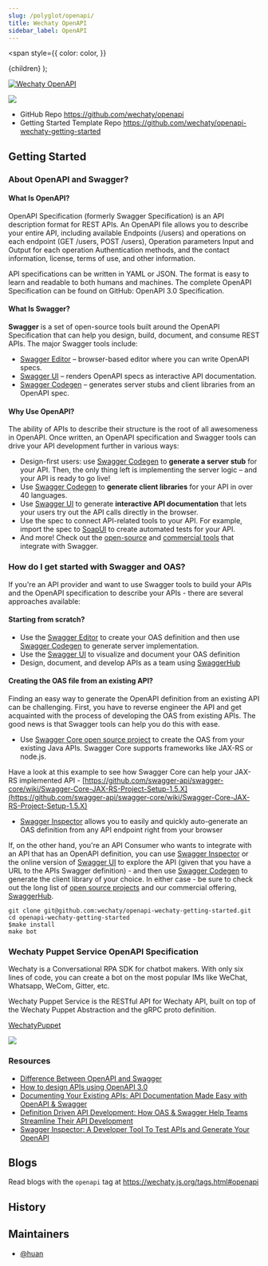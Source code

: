 ```yaml
---
slug: /polyglot/openapi/
title: Wechaty OpenAPI
sidebar_label: OpenAPI
---
```


 <span
 style={{
 color: color,
 }}
 >
 {children}
 </span>
);

[![Wechaty OpenAPI](https://img.shields.io/badge/Wechaty-OpenAPI-6a4)](https://github.com/wechaty/openapi)

<img src="../../../static/img/docs/openapi/1.webp" />

- GitHub Repo <https://github.com/wechaty/openapi>
- Getting Started Template Repo <https://github.com/wechaty/openapi-wechaty-getting-started>

## Getting Started

### About OpenAPI and Swagger?

#### What Is OpenAPI?

OpenAPI Specification (formerly Swagger Specification) is an API description format for REST APIs. An OpenAPI file allows you to describe your entire API, including available Endpoints (<Highlight color="#e83e8c">/users</Highlight>) and operations on each endpoint (<Highlight color="#e83e8c">GET /users</Highlight>, <Highlight color="#e83e8c">POST /users</Highlight>), Operation parameters Input and Output for each operation Authentication methods, and the contact information, license, terms of use, and other information.

API specifications can be written in YAML or JSON. The format is easy to learn and readable to both humans and machines. The complete OpenAPI Specification can be found on GitHub: OpenAPI 3.0 Specification.

#### What Is Swagger?

**Swagger** is a set of open-source tools built around the OpenAPI Specification that can help you design, build, document, and consume REST APIs. The major Swagger tools include:

- [Swagger Editor](https://editor.swagger.io/?_ga=2.144876020.132577923.1622577859-1127817875.1622577859) – browser-based editor where you can write OpenAPI specs.
- [Swagger UI](https://swagger.io/tools/swagger-ui/) – renders OpenAPI specs as interactive API documentation.
- [Swagger Codegen](https://github.com/swagger-api/swagger-codegen) – generates server stubs and client libraries from an OpenAPI spec.

#### Why Use OpenAPI?

The ability of APIs to describe their structure is the root of all awesomeness in OpenAPI. Once written, an OpenAPI specification and Swagger tools can drive your API development further in various ways:

- Design-first users: use [Swagger Codegen](https://swagger.io/swagger-codegen/) to **generate a server stub** for your API. Then, the only thing left is implementing the server logic – and your API is ready to go live!
- Use [Swagger Codegen](https://swagger.io/swagger-codegen/) to **generate client libraries** for your API in over 40 languages.
- Use [Swagger UI](https://swagger.io/swagger-ui/) to generate **interactive API documentation** that lets your users try out the API calls directly in the browser.
- Use the spec to connect API-related tools to your API. For example, import the spec to [SoapUI](https://soapui.org/) to create automated tests for your API.
- And more! Check out the [open-source](https://swagger.io/open-source-integrations/) and [commercial tools](https://swagger.io/commercial-tools/) that integrate with Swagger.

### How do I get started with Swagger and OAS?

If you're an API provider and want to use Swagger tools to build your APIs and the OpenAPI specification to describe your APIs - there are several approaches available:

#### Starting from scratch?

- Use the [Swagger Editor](http://editor.swagger.io/) to create your OAS definition and then use [Swagger Codegen](https://swagger.io/swagger-codegen/) to generate server implementation.
- Use the [Swagger UI](http://swagger.io/swagger-ui/) to visualize and document your OAS definition
- Design, document, and develop APIs as a team using [SwaggerHub](http://swaggerhub.com/)

#### Creating the OAS file from an existing API?

Finding an easy way to generate the OpenAPI definition from an existing API can be challenging. First, you have to reverse engineer the API and get acquainted with the process of developing the OAS from existing APIs. The good news is that Swagger tools can help you do this with ease.

- Use [Swagger Core open source project](https://github.com/swagger-api/swagger-core) to create the OAS from your existing Java APIs. Swagger Core supports frameworks like JAX-RS or node.js.

Have a look at this example to see how Swagger Core can help your JAX-RS implemented API - [https://github.com/swagger-api/swagger-core/wiki/Swagger-Core-JAX-RS-Project-Setup-1.5.X](https://github.com/swagger-api/swagger-core/wiki/Swagger-Core-JAX-RS-Project-Setup-1.5.X)

- [Swagger Inspector](https://goo.gl/cjDSNg) allows you to easily and quickly auto-generate an OAS definition from any API endpoint right from your browser

If, on the other hand, you're an API Consumer who wants to integrate with an API that has an OpenAPI definition, you can use [Swagger Inspector](https://goo.gl/cjDSNg) or the online version of [Swagger UI](http://petstore.swagger.io/) to explore the API (given that you have a URL to the APIs Swagger definition) - and then use [Swagger Codegen](https://swagger.io/swagger-codegen) to generate the client library of your choice. In either case - be sure to check out the long list of [open source projects](https://swagger.io/open-source-integrations/) and our commercial offering, [SwaggerHub](http://swaggerhub.com/).

```shell
git clone git@github.com:wechaty/openapi-wechaty-getting-started.git
cd openapi-wechaty-getting-started
$make install
make bot
```

### Wechaty Puppet Service OpenAPI Specification

Wechaty is a Conversational RPA SDK for chatbot makers. With only six lines of code, you can create a bot on the most popular IMs like WeChat, Whatsapp, WeCom, Gitter, etc.

Wechaty Puppet Service is the RESTful API for Wechaty API, built on top of the Wechaty Puppet Abstraction and the gRPC proto definition.

[WechatyPuppet](https://app.swaggerhub.com/apis/zixia/WechatyPuppet/0.20.16)

<img src="../../../static/img/docs/openapi/2.webp" />

### Resources

- [Difference Between OpenAPI and Swagger](https://swagger.io/blog/difference-between-swagger-and-openapi/)
- [How to design APIs using OpenAPI 3.0](https://youtu.be/6kwmW_p_Tig)
- [Documenting Your Existing APIs: API Documentation Made Easy with OpenAPI & Swagger](https://swagger.io/blog/how-to-generate-openapi-swagger/)
- [Definition Driven API Development: How OAS & Swagger Help Teams Streamline Their API Development](https://swagger.io/blog/api-development-with-openapi-and-swagger/)
- [Swagger Inspector: A Developer Tool To Test APIs and Generate Your OpenAPI](https://swagger.io/blog/announcing-swagger-inspector/)

## Blogs

Read blogs with the `openapi` tag at <https://wechaty.js.org/tags.html#openapi>

## History

## Maintainers

- [@huan](https://wechaty.js.org/contributors/huan)
